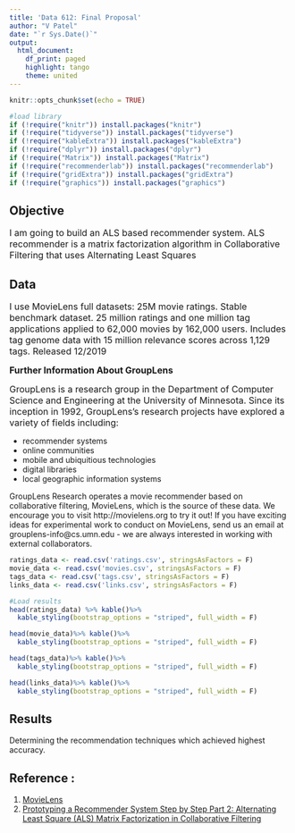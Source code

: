---
title: 'Data 612: Final Proposal'
author: "V Patel"
date: "`r Sys.Date()`"
output:
  html_document:
    df_print: paged
    highlight: tango
    theme: united
---

```{r setup, include=FALSE}
knitr::opts_chunk$set(echo = TRUE)
```

```{r message=FALSE, warning=FALSE}
#load library
if (!require("knitr")) install.packages("knitr")
if (!require("tidyverse")) install.packages("tidyverse")
if (!require("kableExtra")) install.packages("kableExtra")
if (!require("dplyr")) install.packages("dplyr")
if (!require("Matrix")) install.packages("Matrix")
if (!require("recommenderlab")) install.packages("recommenderlab")
if (!require("gridExtra")) install.packages("gridExtra")
if (!require("graphics")) install.packages("graphics")
```

## Objective 

<span style="font-size:16px;"> I am going to build an ALS based recommender system. ALS recommender is a matrix factorization algorithm in Collaborative Filtering that uses Alternating Least Squares </span>

## Data

<span style="font-size:16px;"> I use MovieLens full datasets: 25M movie ratings. Stable benchmark dataset. 25 million ratings and one million tag applications applied to 62,000 movies by 162,000 users. Includes tag genome data with 15 million relevance scores across 1,129 tags. Released 12/2019 </span>

<span style="font-size:16px;">**Further Information About GroupLens**</span>

<span style="font-size:16px;">GroupLens is a research group in the Department of Computer Science and Engineering at the University of Minnesota. Since its inception in 1992, GroupLens's research projects have explored a variety of fields including:</span>

* recommender systems
* online communities
* mobile and ubiquitious technologies
* digital libraries
* local geographic information systems

GroupLens Research operates a movie recommender based on collaborative filtering, MovieLens, which is the source of these data. We encourage you to visit http://movielens.org to try it out! If you have exciting ideas for experimental work to conduct on MovieLens, send us an email at grouplens-info@cs.umn.edu - we are always interested in working with external collaborators.

```{r}
ratings_data <- read.csv('ratings.csv', stringsAsFactors = F)
movie_data <- read.csv('movies.csv', stringsAsFactors = F)
tags_data <- read.csv('tags.csv', stringsAsFactors = F)
links_data <- read.csv('links.csv', stringsAsFactors = F)
```


```{r echo=TRUE, paged.print=TRUE}
#Load results
head(ratings_data) %>% kable()%>%
  kable_styling(bootstrap_options = "striped", full_width = F)

head(movie_data)%>% kable()%>%
  kable_styling(bootstrap_options = "striped", full_width = F)

head(tags_data)%>% kable()%>%
  kable_styling(bootstrap_options = "striped", full_width = F)

head(links_data)%>% kable()%>%
  kable_styling(bootstrap_options = "striped", full_width = F)
```

## Results
Determining the recommendation techniques which achieved highest accuracy.

## Reference : 
1. [MovieLens](http://movielens.org)
2. [Prototyping a Recommender System Step by Step Part 2: Alternating Least Square (ALS) Matrix Factorization in Collaborative Filtering](https://towardsdatascience.com/prototyping-a-recommender-system-step-by-step-part-2-alternating-least-square-als-matrix-4a76c58714a1)
